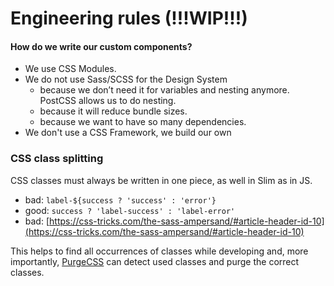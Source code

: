 
<Meta title="Development/Engineering rules" />

# Engineering rules (!!!WIP!!!)

#### How do we write our custom components?

- We use CSS Modules.
- We do not use Sass/SCSS for the Design System
  - because we don’t need it for variables and nesting anymore. PostCSS allows us to do nesting.
  - because it will reduce bundle sizes.
  - because we want to have so many dependencies.
- We don't use a CSS Framework, we build our own

### CSS class splitting

CSS classes must always be written in one piece, as well in Slim as in JS.

- bad: `label-${success ? 'success' : 'error'}`
- good: `success ? 'label-success' : 'label-error'`
- bad: [https://css-tricks.com/the-sass-ampersand/#article-header-id-10](https://css-tricks.com/the-sass-ampersand/#article-header-id-10)

This helps to find all occurrences of classes while developing and, more importantly, [PurgeCSS](https://purgecss.com/) can detect used classes and purge the correct classes.
